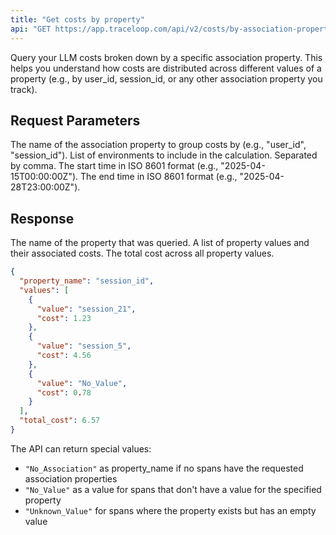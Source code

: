 ```yaml
---
title: "Get costs by property"
api: "GET https://app.traceloop.com/api/v2/costs/by-association-property"
---
```


Query your LLM costs broken down by a specific association property. This helps you understand how costs are distributed across different values of a property (e.g., by user_id, session_id, or any other association property you track).

## Request Parameters

<ParamField query="property-name" type="string" required>
  The name of the association property to group costs by (e.g., "user_id", "session_id").
</ParamField>

<ParamField query="env" type="string">
  List of environments to include in the calculation. Separated by comma.
</ParamField>

<ParamField query="start_time" type="string">
  The start time in ISO 8601 format (e.g., "2025-04-15T00:00:00Z").
</ParamField>

<ParamField query="end_time" type="string">
  The end time in ISO 8601 format (e.g., "2025-04-28T23:00:00Z").
</ParamField>

## Response

<ResponseField name="property_name" type="string">
  The name of the property that was queried.
</ResponseField>

<ResponseField name="values" type="PropertyValue[]">
  A list of property values and their associated costs.
</ResponseField>

<ResponseField name="total_cost" type="number">
  The total cost across all property values.
</ResponseField>

```json
{
  "property_name": "session_id",
  "values": [
    {
      "value": "session_21",
      "cost": 1.23
    },
    {
      "value": "session_5",
      "cost": 4.56
    },
    {
      "value": "No_Value",
      "cost": 0.78
    }
  ],
  "total_cost": 6.57
}
```

The API can return special values:
- `"No_Association"` as property_name if no spans have the requested association properties
- `"No_Value"` as a value for spans that don't have a value for the specified property
- `"Unknown_Value"` for spans where the property exists but has an empty value 
